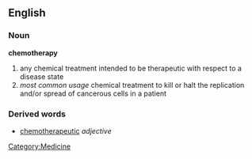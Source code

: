 ==English==
===Noun===
'''chemotherapy'''
# any chemical treatment intended to be therapeutic with respect to a disease state
# ''most common usage'' chemical treatment to kill or halt the replication and/or spread of cancerous cells in a patient

===Derived words===
* [[chemotherapeutic]] ''adjective''

{{Wikipedia}}

[[Category:Medicine]]